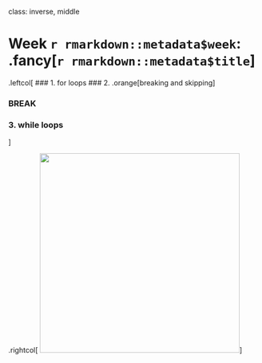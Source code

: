 
class: inverse, middle

# Week `r rmarkdown::metadata$week`: .fancy[`r rmarkdown::metadata$title`]

.leftcol[
### 1. for loops
### 2. .orange[breaking and skipping]

### BREAK

### 3. while loops
]

.rightcol[
<img src="images/breaking.gif" width="400">
]
